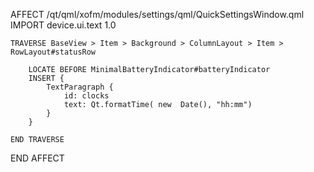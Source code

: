 AFFECT /qt/qml/xofm/modules/settings/qml/QuickSettingsWindow.qml 
    IMPORT device.ui.text 1.0

    TRAVERSE BaseView > Item > Background > ColumnLayout > Item > RowLayout#statusRow

        LOCATE BEFORE MinimalBatteryIndicator#batteryIndicator
        INSERT {
            TextParagraph {
                id: clocks
                text: Qt.formatTime( new  Date(), "hh:mm")
            }   
        }

    END TRAVERSE

END AFFECT
